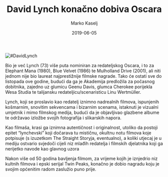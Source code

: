 ﻿---
title: David Lynch konačno dobiva Oscara
date: 2019-06-05 
slug: david-lynch
author: Marko Kaselj
published: true
description: Veliki redatelj David Lynch, “prvi popularni nadrealist”, kako ga je nazvala utjecajna filmska kritičarka Pauline Kael, zaslužio je svog jedinog Oscara
color: #8e1a1a 
---
![#DavidLynch](./david-lynch.jpg)

Bio je već Lynch (73) više puta nominiran za redateljskog Oscara, i to za Elephant Mana (1980), Blue Velvet (1986) te Mulholland Drive (2001), ali niti jednom nije bio laureat najprestižnije filmske nagrade. Tako će ostati sve do listopada ove godine, budući da ga je Akademija predložila za počasnog dobitnika, zajedno uz glumicu Geenu Davis, glumca Cherokee porijekla Wesa Studia te talijansku redateljicu/scenaristicu Linu Wertmüller.

Lynch, koji se proslavio kao redatelj iznimno nadrealnih filmova, ispunjenih košmarnim, snovitim sekvencama i bizarnim scenama, istaknuti je vizualni umjetnik i mimo filmskog medija, budući da je objavljivao glazbene albume te održavao izložbe svojih fotografija i slikarskih napora.

Kao filmaša, krasi ga iznimna autentičnost i originalnost, utoliko da postoji epitet “lynchevski” koji dočarava tu mističnu, okultnu notu filmova koje potpisuje (s izuzetkom The Straight Storyja, eventualno), a koliki utjecaj je u mediju ostvario svjedoči cijeli niz mlađih redatelja i filmskih djelatnika koji ga nerijetko navode kao glavnog uzora

Nakon više od 50 godina bavljenja filmom, za vrijeme kojih je iznjedrio niz kultnih filmova i epski serijal Twin Peaks, konačno je dobio nagradu koju je svojim općenitim radom zaslužio puno prije.